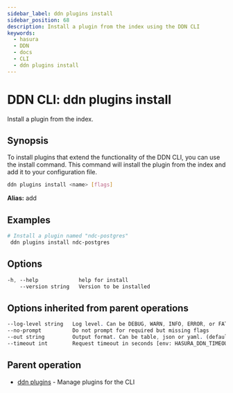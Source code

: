 ```yaml
---
sidebar_label: ddn plugins install
sidebar_position: 68
description: Install a plugin from the index using the DDN CLI
keywords:
  - hasura
  - DDN
  - docs
  - CLI
  - ddn plugins install
---
```


# DDN CLI: ddn plugins install

Install a plugin from the index.

## Synopsis

To install plugins that extend the functionality of the DDN CLI, you can use the install command. This command will install the plugin from the index and add it to your configuration file.

```bash
ddn plugins install <name> [flags]
```

**Alias:** add

## Examples

```bash
# Install a plugin named "ndc-postgres"
 ddn plugins install ndc-postgres
```

## Options

```sass
-h, --help             help for install
    --version string   Version to be installed
```

## Options inherited from parent operations

```sass
--log-level string   Log level. Can be DEBUG, WARN, INFO, ERROR, or FATAL. (default "INFO")
--no-prompt          Do not prompt for required but missing flags
--out string         Output format. Can be table, json or yaml. (default "table")
--timeout int        Request timeout in seconds [env: HASURA_DDN_TIMEOUT] (default 100)
```

## Parent operation

- [ddn plugins](/reference/cli/commands/ddn_plugins) - Manage plugins for the CLI
